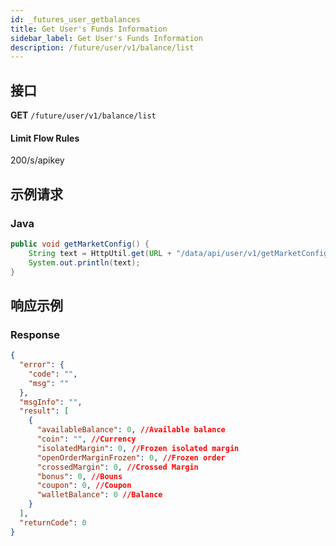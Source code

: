 ```yaml
---
id: _futures_user_getbalances
title: Get User's Funds Information
sidebar_label: Get User's Funds Information
description: /future/user/v1/balance/list
---
```


## 接口

**GET** `/future/user/v1/balance/list`

#### **Limit Flow Rules**

200/s/apikey

## 示例请求

### Java

```java
public void getMarketConfig() {
	String text = HttpUtil.get(URL + "/data/api/user/v1/getMarketConfig");
	System.out.println(text);
}
```

## 响应示例

### Response

```json
{
  "error": {
    "code": "",
    "msg": ""
  },
  "msgInfo": "",
  "result": [
    {
      "availableBalance": 0, //Available balance
      "coin": "", //Currency
      "isolatedMargin": 0, //Frozen isolated margin
      "openOrderMarginFrozen": 0, //Frozen order
      "crossedMargin": 0, //Crossed Margin
      "bonus": 0, //Bouns
      "coupon": 0, //Coupon
      "walletBalance": 0 //Balance
    }
  ],
  "returnCode": 0
}
```
